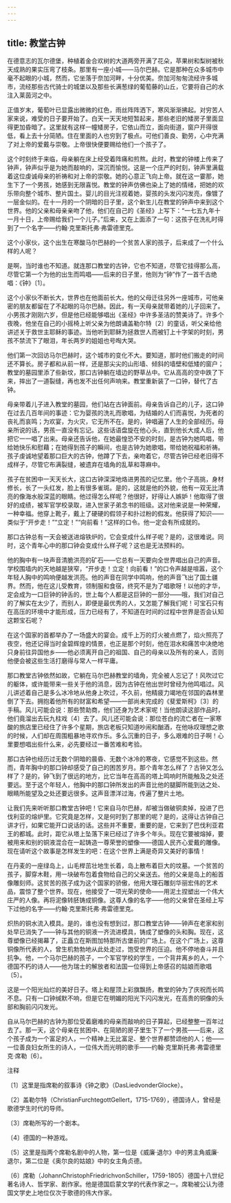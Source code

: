 ```yaml
---
---
---
```

title: 教堂古钟
---



在德意志的瓦尔德堡，种植着金合欢树的大道两旁开满了花朵，苹果树和梨树被秋天成熟的果实压弯了枝条。那里有一座小城——马尔巴赫。它是那种在众多城市中毫不起眼的小城，然而，它坐落于奈加河畔，十分优美。奈加河匆匆流经许多城市，流经那些古代骑士的城堡以及那些长满葱绿的葡萄藤的山丘，它要将自己的水注入莱茵河之中。

正值岁末，葡萄叶已显露出微微的红色，雨丝阵阵洒下，寒风渐渐拂起。对穷苦人家来说，难受的日子要开始了。白天一天天地短暂起来，那些老旧的矮房子里面显得更加昏暗了。这里就有这样一幢矮房子，它依山而立，面向街道，窗户开得很低，看上去十分简陋。住在里面的人也穷到了极点。可他们善良、勤劳，心中充满了对上帝的爱戴与崇敬。上帝很快便要赐给他们一个孩子了。

这个时刻终于来临，母亲躺在床上经受着阵痛和煎熬。此时，教堂的钟楼上传来了钟声，钟声似乎是为她而敲响的，深沉而愉悦。这是一个庄严的时刻，钟声里满载着这位虔诚母亲的祈祷和对上帝的崇敬。她的心意正飞向上帝。就在这一霎那，她生下了一个男孩，她感到无限喜悦。教堂的钟声仿佛也染上了她的情绪，把她的欢乐带向整个城市、整片国土。婴儿的目光注视着她，婴孩的头发闪闪发亮，像镀了一层金似的。在十一月的一个阴暗的日子里，这个新生儿在教堂的钟声中来到这个世界。他的父亲和母亲亲吻了他，他们在自己的《圣经》上写下：“一七五九年十一月十日，上帝赐给我们一个儿子。”后来，又在上面添了一句：这孩子在洗礼时得到了一个名字——约翰·克里斯托弗·弗雷德里克。

这个小家伙，这个出生在寒酸马尔巴赫的一个贫苦人家的孩子，后来成了一个什么样的人呢？

是啊，当时谁也不知道。就连那口教堂的古钟，它也不知道，尽管它挂得那么高，尽管它第一个为他的出生而鸣唱——后来的日子里，他则为“钟”作了一首千古绝唱：《钟》〔1〕。

这个小家伙不断长大，世界也在他面前长大。他的父母迁往另外一座城市，可他亲密的朋友都留在了不起眼的马尔巴赫。因此，有一天母亲就带着她的儿子回来了。小男孩才刚刚六岁，但是他已经能够唱出《圣经》中许多圣洁的赞美诗了。许多个夜晚，他坐在自己的小摇椅上听父亲为他朗诵盖勒尔特〔2〕的童话，听父亲给他讲述关于救世主耶稣的事迹。当他听到耶稣为拯救世人而被钉上十字架的时刻，男孩不禁流下了眼泪，年长两岁的姐姐也号啕大哭。

他们第一次回访马尔巴赫时，这个城市的变化不大。要知道，那时他们搬走的时间还不算长。房子都和从前一样，还是那尖尖的山形墙、倾斜的墙壁和低矮的窗户；教堂的墓园里添了些新坟，那口古钟躺在墙边的野草丛中。它从高高的空中跌了下来，摔出了一道裂缝，再也发不出任何声响来。教堂重新装了一口钟，替代了古钟。

母亲带着儿子进入教堂的墓园，他们站在古钟面前。母亲告诉自己的儿子，这口钟在过去几百年间的事迹：它为婴孩的洗礼而歌唱，为结婚的人们而喜悦，为死者的丧礼而哀鸣；为欢宴，为火灾，它无所不在。是的，钟唱遍了人生的全部经历。母亲所说的话，男孩一直没有忘记。这些话语盘旋在他心头，直到他长大成人后，他把它一一唱了出来。母亲还告诉他，在她最惶恐不安的时刻，是古钟为她鸣唱，带给她快乐和慰藉；在她得到孩子的瞬间，也是古钟为她歌唱，带给她祝福和祈祷。孩子虔诚地望着那口巨大的古钟，他蹲了下去，亲吻着它，尽管古钟已经老旧得不成样子，尽管它布满裂缝，被遗弃在墙角的乱草和荨麻中。

孩子在贫困中一天天长大，这口古钟深深地烙进男孩的记忆里。他个子高挑，身材修长，长了一头红发，脸上有很多雀斑。是的，这就是他的外貌，他有一双无比清亮的像海水般深蓝的眼睛。他过得怎么样呢？他很好，好得让人嫉妒！他取得了很好的成绩，被军官学校录取，进入世家子弟念书的班级。这对他来说是一种荣耀，一种幸福。他穿上靴子，戴上了硬硬的假领子和扑过粉的假发。他获得了知识——类似于“开步走！”“立定！”“向前看！”这样的口令。他一定会有所成就的。

那口古钟总有一天会被送进熔铁炉的，它会变成什么样子呢？是的，这很难说。同时，这个青年心中的那口钟会变成什么样子呢？这也是无法预料的。

他的胸中有一块声音清脆洪亮的矿石——它总有一天要向全世界唱出自己的声音。学校围墙内的天地越是狭窄，“开步走！立定！向前看！”的口令声越是喧嚣，这个年轻人胸中的鸣响便越发洪亮。他的声音在同学中鸣响，他的声音飞出了国土疆界。然而，他在这儿受教育，领制服和食宿，终究不是为了唱歌呀！以他的才华，定会成为一口巨钟的钟舌的，世上每个人都是这巨钟的一部分——哦，我们对自己的了解实在太少了，而别人，即便是最优秀的人，又怎能了解我们呢！可宝石只有在高压的环境中才能形成，压力已经有了，不知道在时间的过程中世界是否会认知这颗宝石呢？

在这个国家的首都举办了一场盛大的宴会。成千上万的灯火被点燃了，焰火照亮了夜空，他还记得当时金碧辉煌的情景，也正是那个时刻，他在泪水和痛苦中决绝地只身前往异国他乡——他必须离开自己的祖国、自己的母亲以及所有的亲人，否则他便会被这些生活打磨得与常人一样平庸。

那口教堂古钟依然如故，它躺在马尔巴赫教堂的墙角，完全被人忘记了！风吹过它的躯体，或许能带来一些关于他的消息，因为古钟在他出世时曾经为他鸣唱过。风儿讲述着自己是多么冰冷地从他身上吹过，不久前，他精疲力竭地在邻国的森林里倒了下去。拥抱着他所有的财富和希望——一部尚未完成的《斐爱斯柯》〔3〕的手稿。风儿可能会说：那些赞助商，他们还身为艺术家呢！当他朗读这部作品时，他们竟溜出去玩九柱戏〔4〕去了。风儿还可能会说：那位苍白的流亡者在一家寒酸的旅店里已经住了许多个星期，旅店老板只知道吵闹和酗酒，在他咏叹理想之歌的时候，人们却在周围粗暴地寻欢作乐。多么沉重的日子，多么艰难的日子啊！心里要想唱出些什么来，必先要经过一番苦难和考验。

那口古钟也经历过无数个阴暗的晨昏、无数个冰冷的寒夜，它感觉不到这些。然而，青年胸中的那口钟却感受了自己的困苦岁月。那个青年怎么样了？古钟又怎么样了？是的，钟飞到了很远的地方，比它当年在高高的塔上鸣响时所能触及之处还要远。至于这个年轻人，他胸中的那口钟所发出的声音比他的腿脚所能到达之处、眼睛所能望及之处还要远很多。这声音漂洋过海，传遍了整片土地。

让我们先来听听那口教堂古钟吧！它来自马尔巴赫，却被当做破铜卖掉，投进了巴伐利亚的熔炉里。它究竟是怎样，又是何时到了那里的呢？是的，这得让古钟自己讲才行，如果它能开口说话的话。这些并不重要，重要的是，它来到了巴伐利亚君王的都城。此时，距它从塔上坠落下来已经过了许多个年头。现在它要被熔掉，要被用来和别的铜液混合在一起铸造一尊荣誉的塑像——德国人民齐心爱戴的雕像。现在请听这个故事是怎样发生的吧：在这个世界上满是奇异又美好的事情！

在丹麦的一座绿岛上，山毛榉茁壮地生长着，岛上散布着巨大的坟墓。一个贫苦的孩子，脚穿木鞋，用一块破布包着食物给自己的父亲送去。他的父亲是岛上的船首像雕刻师。这贫苦的孩子成为这个国家的骄傲，他用大理石雕刻华丽宏伟的艺术品，震惊了整个世界。现在，他接受了一项光荣的使命——用泥土捏塑出一个伟大庄严的人像。再将泥像转胚铸成铜像。这尊人像的名字——他的父亲曾在圣经上写下过他的名字——约翰·克里斯托弗·弗雷德里克。

炽热的铜水流入模具。是的，谁也没有想到过，那口教堂古钟——钟声在老家和别处早已消失了——钟与其他的铜液一齐流进模具，铸成了塑像的头和胸。现在，这尊塑像已经揭幕了，正矗立在斯图加特那所古堡前的广场上。在这个广场上，这尊铜像所代表的人，曾生机勃勃地从此处走过，饱受世界的压迫。他不停地奋斗并且抗争。他，一个马尔巴赫的孩子，一个军官学校的学生，一个背井离乡的人，一个德国不朽的诗人——他为瑞士的解放者和法国一位得到上帝感召的姑娘而歌唱〔5〕。

这是一个阳光灿烂的美好日子。塔上和屋顶上彩旗飘扬，教堂的钟为了庆祝而长鸣不息。只有一口钟缄默不响，但是它在明媚的阳光下闪闪发光，在高贵的铜像的头部和胸前闪闪发光。

自从马尔巴赫的古钟为那位受着磨难的母亲而敲响的日子算起，已经整整一百年过去了。那一天，这个母亲在贫困中、在简陋的房子里生下了一个男孩——后来，这个孩子成为一个富足的人，一个精神上无比富足、整个世界都赞颂他的人；他——一位善良妇女所生的诗人，一位伟大而光明的歌手——约翰·克里斯托弗·弗雷德里克·席勒〔6〕。

注释

〔1〕这里是指席勒的叙事诗《钟之歌》（DasLiedvonderGlocke）。

〔2〕盖勒尔特（ChristianFurchtegottGellert，1715-1769），德国诗人，曾经是歌德学生时代的导师。

〔3〕席勒所写的一个剧本。

〔4〕德国的一种游戏。

〔5〕这里是指两个席勒名剧中的人物，第一位是《威廉·退尔》中的男主角威廉·退尔，第二位是《奥尔良的姑娘》中的女主角贞德。

〔6〕席勒（JohannChristophFriedrichvonSchiller，1759-1805）德国十八世纪著名诗人、哲学家、剧作家。他是德国启蒙文学的代表作家之一。席勒被公认为德国文学史上地位仅次于歌德的伟大作家。